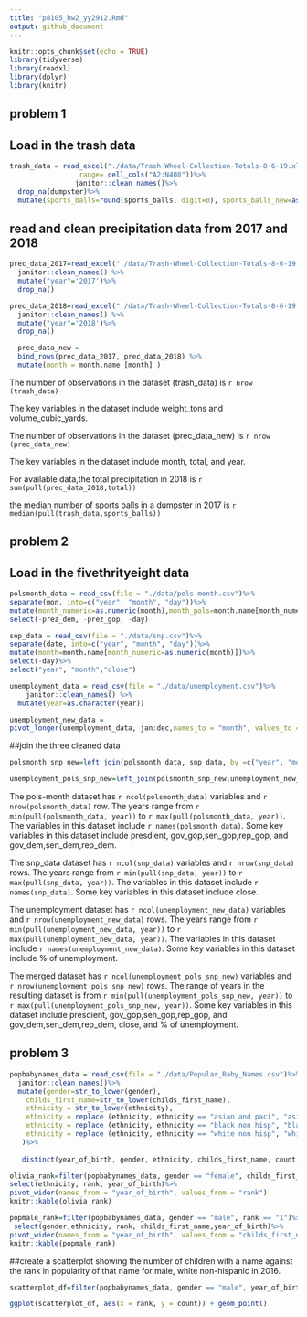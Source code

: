 ```yaml
---
title: "p8105_hw2_yy2912.Rmd"
output: github_document
---
```


```r
knitr::opts_chunk$set(echo = TRUE)
library(tidyverse)
library(readxl)
library(dplyr)
library(knitr)
```
## problem 1
## Load in the trash data
```r
trash_data = read_excel("./data/Trash-Wheel-Collection-Totals-8-6-19.xlsx", sheet = "Mr. Trash Wheel",
                 range= cell_cols("A2:N408"))%>%
                janitor::clean_names()%>%
  drop_na(dumpster)%>%
  mutate(sports_balls=round(sports_balls, digit=0), sports_balls_new=as.integer(sports_balls))
```
## read and clean precipitation data from 2017 and 2018
```r
prec_data_2017=read_excel("./data/Trash-Wheel-Collection-Totals-8-6-19.xlsx",sheet="2017 Precipitation", range = "A2:B14") %>%
  janitor::clean_names() %>%
  mutate("year"='2017')%>%
  drop_na()

```

```r
prec_data_2018=read_excel("./data/Trash-Wheel-Collection-Totals-8-6-19.xlsx",sheet="2018 Precipitation", range = "A2:B14") %>%
  janitor::clean_names() %>%
  mutate("year"='2018')%>%
  drop_na()

```

```r
  prec_data_new = 
  bind_rows(prec_data_2017, prec_data_2018) %>%
  mutate(month = month.name [month] )
```

The number of observations in the dataset (trash_data) is `r nrow (trash_data)`

The key variables in the dataset include weight_tons and volume_cubic_yards.

The number of observations in the dataset (prec_data_new) is `r nrow (prec_data_new)` 

The key variables in the dataset include month, total, and year. 

For available data,the total precipitation in 2018 is `r sum(pull(prec_data_2018,total))`

the median number of sports balls in a dumpster in 2017 is `r median(pull(trash_data,sports_balls))`

## problem 2
## Load in the fivethrityeight data
```r
polsmonth_data = read_csv(file = "./data/pols-month.csv")%>% 
separate(mon, into=c("year", "month", "day"))%>% 
mutate(month_numeric=as.numeric(month),month_pols=month.name[month_numeric],president=ifelse(prez_gop, 'gop','dem'))%>% 
select(-prez_dem, -prez_gop, -day)

```

```r
snp_data = read_csv(file = "./data/snp.csv")%>% 
separate(date, into=c("year", "month", "day"))%>%
mutate(month=month.name[month_numeric=as.numeric(month)])%>% 
select(-day)%>%
select("year", "month","close")
```

```r
unemployment_data = read_csv(file = "./data/unemployment.csv")%>% 
    janitor::clean_names() %>% 
  mutate(year=as.character(year))

```  
```r
unemployment_new_data = 
pivot_longer(unemployment_data, jan:dec,names_to = "month", values_to = "%_of_unemployment")
```

##join the three cleaned data
```r
polsmonth_snp_new=left_join(polsmonth_data, snp_data, by =c("year", "month"))
```

```r
unemployment_pols_snp_new=left_join(polsmonth_snp_new,unemployment_new_data, by =c("year", "month"))
```

The pols-month dataset has `r ncol(polsmonth_data)` variables and `r nrow(polsmonth_data)` row. The years range from `r min(pull(polsmonth_data, year))` to `r max(pull(polsmonth_data, year))`. 
The variables in this dataset include `r names(polsmonth_data)`.
Some key variables in this dataset include presdient, gov_gop,sen_gop,rep_gop, and gov_dem,sen_dem,rep_dem. 

The snp_data dataset has `r ncol(snp_data)` variables and `r nrow(snp_data)` rows. The years range from `r min(pull(snp_data, year))` to `r max(pull(snp_data, year))`. 
The variables in this dataset include `r names(snp_data)`.
Some key variables in this dataset include close. 

The unemployment dataset has `r ncol(unemployment_new_data)` variables and `r nrow(unemployment_new_data)` rows. The years range from `r min(pull(unemployment_new_data, year))` to `r max(pull(unemployment_new_data, year))`. 
The variables in this dataset include `r names(unemployment_new_data)`.
Some key variables in this dataset include % of unemployment. 

The merged dataset has `r ncol(unemployment_pols_snp_new)` variables and `r nrow(unemployment_pols_snp_new)` rows.
The range of years in the resulting dataset is from `r min(pull(unemployment_pols_snp_new, year))` to `r max(pull(unemployment_pols_snp_new, year))`.
Some key variables in this dataset include presdient, gov_gop,sen_gop,rep_gop, and gov_dem,sen_dem,rep_dem, close, and % of unemployment. 

  
  
## problem 3
```r
popbabynames_data = read_csv(file = "./data/Popular_Baby_Names.csv")%>% 
  janitor::clean_names()%>%
  mutate(gender=str_to_lower(gender),
    childs_first_name=str_to_lower(childs_first_name),
    ethnicity = str_to_lower(ethnicity),
    ethnicity = replace (ethnicity, ethnicity == "asian and paci", "asian and pacific islander"),
    ethnicity = replace (ethnicity, ethnicity == "black non hisp", "black non hispanic"),
    ethnicity = replace (ethnicity, ethnicity == "white non hisp", "white non hispanic")
   )%>%
        
   distinct(year_of_birth, gender, ethnicity, childs_first_name, count, rank, .keep_all=TRUE)
```


```r
olivia_rank=filter(popbabynames_data, gender == "female", childs_first_name == "olivia")%>%
select(ethnicity, rank, year_of_birth)%>%
pivot_wider(names_from = "year_of_birth", values_from = "rank")
knitr::kable(olivia_rank)

```
 

```r
popmale_rank=filter(popbabynames_data, gender == "male", rank == "1")%>%
 select(gender,ethnicity, rank, childs_first_name,year_of_birth)%>%
pivot_wider(names_from = "year_of_birth", values_from = "childs_first_name")
knitr::kable(popmale_rank)

```

##create a scatterplot showing the number of children with a name against the rank in popularity of that name for male, white non-hispanic in 2016.
```r
scatterplot_df=filter(popbabynames_data, gender == "male", year_of_birth=="2016", ethnicity=="white non hispanic")

ggplot(scatterplot_df, aes(x = rank, y = count)) + geom_point()
```


